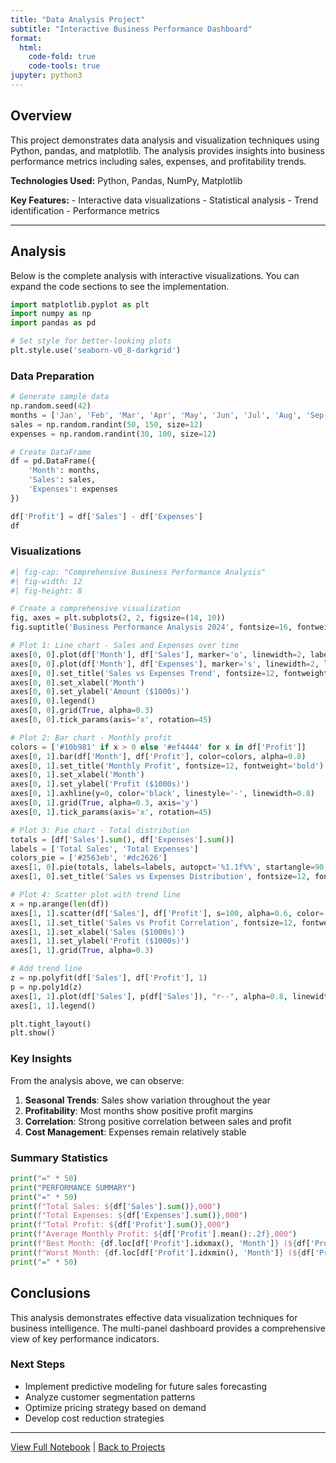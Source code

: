 ```yaml
---
title: "Data Analysis Project"
subtitle: "Interactive Business Performance Dashboard"
format:
  html:
    code-fold: true
    code-tools: true
jupyter: python3
---
```


## Overview

This project demonstrates data analysis and visualization techniques using Python, pandas, and matplotlib. The analysis provides insights into business performance metrics including sales, expenses, and profitability trends.

**Technologies Used:** Python, Pandas, NumPy, Matplotlib

**Key Features:**
- Interactive data visualizations
- Statistical analysis
- Trend identification
- Performance metrics

---

## Analysis

Below is the complete analysis with interactive visualizations. You can expand the code sections to see the implementation.

```python
import matplotlib.pyplot as plt
import numpy as np
import pandas as pd

# Set style for better-looking plots
plt.style.use('seaborn-v0_8-darkgrid')
```

### Data Preparation

```python
# Generate sample data
np.random.seed(42)
months = ['Jan', 'Feb', 'Mar', 'Apr', 'May', 'Jun', 'Jul', 'Aug', 'Sep', 'Oct', 'Nov', 'Dec']
sales = np.random.randint(50, 150, size=12)
expenses = np.random.randint(30, 100, size=12)

# Create DataFrame
df = pd.DataFrame({
    'Month': months,
    'Sales': sales,
    'Expenses': expenses
})

df['Profit'] = df['Sales'] - df['Expenses']
df
```

### Visualizations

```python
#| fig-cap: "Comprehensive Business Performance Analysis"
#| fig-width: 12
#| fig-height: 8

# Create a comprehensive visualization
fig, axes = plt.subplots(2, 2, figsize=(14, 10))
fig.suptitle('Business Performance Analysis 2024', fontsize=16, fontweight='bold')

# Plot 1: Line chart - Sales and Expenses over time
axes[0, 0].plot(df['Month'], df['Sales'], marker='o', linewidth=2, label='Sales', color='#2563eb')
axes[0, 0].plot(df['Month'], df['Expenses'], marker='s', linewidth=2, label='Expenses', color='#dc2626')
axes[0, 0].set_title('Sales vs Expenses Trend', fontsize=12, fontweight='bold')
axes[0, 0].set_xlabel('Month')
axes[0, 0].set_ylabel('Amount ($1000s)')
axes[0, 0].legend()
axes[0, 0].grid(True, alpha=0.3)
axes[0, 0].tick_params(axis='x', rotation=45)

# Plot 2: Bar chart - Monthly profit
colors = ['#10b981' if x > 0 else '#ef4444' for x in df['Profit']]
axes[0, 1].bar(df['Month'], df['Profit'], color=colors, alpha=0.8)
axes[0, 1].set_title('Monthly Profit', fontsize=12, fontweight='bold')
axes[0, 1].set_xlabel('Month')
axes[0, 1].set_ylabel('Profit ($1000s)')
axes[0, 1].axhline(y=0, color='black', linestyle='-', linewidth=0.8)
axes[0, 1].grid(True, alpha=0.3, axis='y')
axes[0, 1].tick_params(axis='x', rotation=45)

# Plot 3: Pie chart - Total distribution
totals = [df['Sales'].sum(), df['Expenses'].sum()]
labels = ['Total Sales', 'Total Expenses']
colors_pie = ['#2563eb', '#dc2626']
axes[1, 0].pie(totals, labels=labels, autopct='%1.1f%%', startangle=90, colors=colors_pie)
axes[1, 0].set_title('Sales vs Expenses Distribution', fontsize=12, fontweight='bold')

# Plot 4: Scatter plot with trend line
x = np.arange(len(df))
axes[1, 1].scatter(df['Sales'], df['Profit'], s=100, alpha=0.6, color='#8b5cf6')
axes[1, 1].set_title('Sales vs Profit Correlation', fontsize=12, fontweight='bold')
axes[1, 1].set_xlabel('Sales ($1000s)')
axes[1, 1].set_ylabel('Profit ($1000s)')
axes[1, 1].grid(True, alpha=0.3)

# Add trend line
z = np.polyfit(df['Sales'], df['Profit'], 1)
p = np.poly1d(z)
axes[1, 1].plot(df['Sales'], p(df['Sales']), "r--", alpha=0.8, linewidth=2, label='Trend')
axes[1, 1].legend()

plt.tight_layout()
plt.show()
```

### Key Insights

From the analysis above, we can observe:

1. **Seasonal Trends**: Sales show variation throughout the year
2. **Profitability**: Most months show positive profit margins
3. **Correlation**: Strong positive correlation between sales and profit
4. **Cost Management**: Expenses remain relatively stable

### Summary Statistics

```python
print("=" * 50)
print("PERFORMANCE SUMMARY")
print("=" * 50)
print(f"Total Sales: ${df['Sales'].sum()},000")
print(f"Total Expenses: ${df['Expenses'].sum()},000")
print(f"Total Profit: ${df['Profit'].sum()},000")
print(f"Average Monthly Profit: ${df['Profit'].mean():.2f},000")
print(f"Best Month: {df.loc[df['Profit'].idxmax(), 'Month']} (${df['Profit'].max()},000)")
print(f"Worst Month: {df.loc[df['Profit'].idxmin(), 'Month']} (${df['Profit'].min()},000)")
print("=" * 50)
```

## Conclusions

This analysis demonstrates effective data visualization techniques for business intelligence. The multi-panel dashboard provides a comprehensive view of key performance indicators.

### Next Steps

- Implement predictive modeling for future sales forecasting
- Analyze customer segmentation patterns
- Optimize pricing strategy based on demand
- Develop cost reduction strategies

---

[View Full Notebook](project_analysis.ipynb) | [Back to Projects](projects.qmd)
